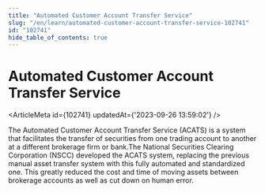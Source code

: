 ```yaml
---
title: "Automated Customer Account Transfer Service"
slug: "/en/learn/automated-customer-account-transfer-service-102741"
id: "102741"
hide_table_of_contents: true
---
```



# Automated Customer Account Transfer Service

<ArticleMeta id={102741} updatedAt={'2023-09-26 13:59:02'} />
<div className='border-solid border-b border-t-0 my-4 border-[var(--ifm-color-gray-300)]' />

The Automated Customer Account Transfer Service (ACATS) is a system that facilitates the transfer of securities from one trading account to another at a different brokerage firm or bank.The National Securities Clearing Corporation (NSCC) developed the ACATS system, replacing the previous manual asset transfer system with this fully automated and standardized one. This greatly reduced the cost and time of moving assets between brokerage accounts as well as cut down on human error.
